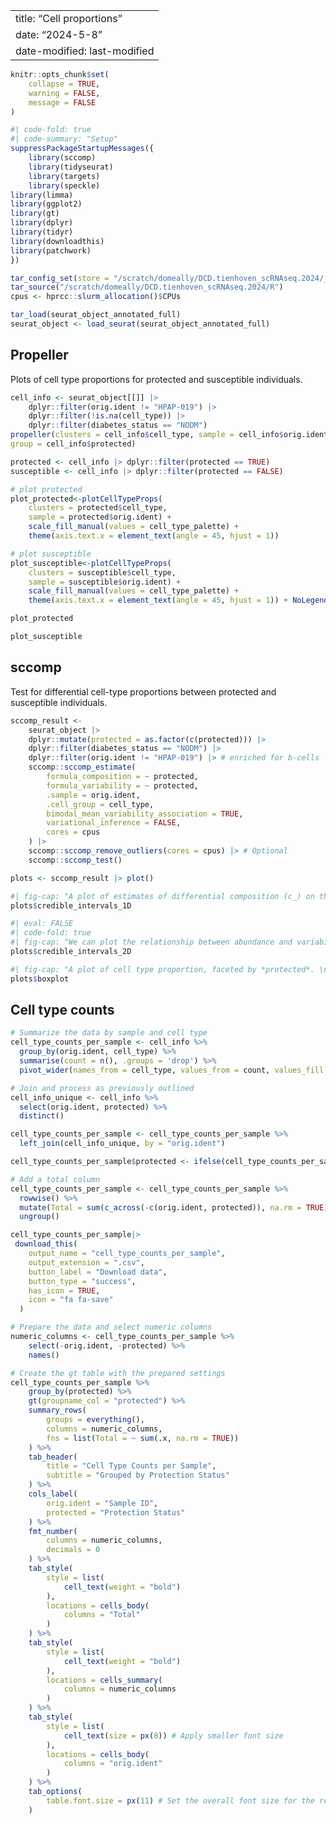 
---
title: "Cell proportions"
date: "2024-5-8" 
date-modified: last-modified
---

```r
knitr::opts_chunk$set(
    collapse = TRUE,
    warning = FALSE,
    message = FALSE
)
```


```r
#| code-fold: true
#| code-summary: "Setup"
suppressPackageStartupMessages({
    library(sccomp)
    library(tidyseurat)
    library(targets)
    library(speckle)
library(limma)
library(ggplot2)
library(gt)
library(dplyr)
library(tidyr)
library(downloadthis)
library(patchwork)
})

tar_config_set(store = "/scratch/domeally/DCD.tienhoven_scRNAseq.2024/_targets")
tar_source("/scratch/domeally/DCD.tienhoven_scRNAseq.2024/R")
cpus <- hprcc::slurm_allocation()$CPUs

tar_load(seurat_object_annotated_full)
seurat_object <- load_seurat(seurat_object_annotated_full)
```

## Propeller

Plots of cell type proportions for protected and susceptible individuals.

```r
cell_info <- seurat_object[[]] |>
    dplyr::filter(orig.ident != "HPAP-019") |>
    dplyr::filter(!is.na(cell_type)) |>
    dplyr::filter(diabetes_status == "NODM") 
propeller(clusters = cell_info$cell_type, sample = cell_info$orig.ident,
group = cell_info$protected)

protected <- cell_info |> dplyr::filter(protected == TRUE) 
susceptible <- cell_info |> dplyr::filter(protected == FALSE)

# plot protected
plot_protected<-plotCellTypeProps(
    clusters = protected$cell_type,
    sample = protected$orig.ident) +
    scale_fill_manual(values = cell_type_palette) +
    theme(axis.text.x = element_text(angle = 45, hjust = 1)) 

# plot susceptible
plot_susceptible<-plotCellTypeProps(
    clusters = susceptible$cell_type,
    sample = susceptible$orig.ident) +
    scale_fill_manual(values = cell_type_palette) +
    theme(axis.text.x = element_text(angle = 45, hjust = 1)) + NoLegend()

plot_protected

plot_susceptible
```

## sccomp 

Test for differential cell-type proportions between protected and susceptible individuals.

```r
sccomp_result <-
    seurat_object |>
    dplyr::mutate(protected = as.factor(c(protected))) |>
    dplyr::filter(diabetes_status == "NODM") |>
    dplyr::filter(orig.ident != "HPAP-019") |> # enriched for b-cells
    sccomp::sccomp_estimate(
        formula_composition = ~ protected,
        formula_variability = ~ protected,
        .sample = orig.ident,
        .cell_group = cell_type,
        bimodal_mean_variability_association = TRUE,
        variational_inference = FALSE,
        cores = cpus
    ) |>
    sccomp::sccomp_remove_outliers(cores = cpus) |> # Optional
    sccomp::sccomp_test()

plots <- sccomp_result |> plot()
```

```r
#| fig-cap: "A plot of estimates of differential composition (c_) on the x-axis and differential variability (v_) on the y-axis. The error bars represent 95% credible intervals. The dashed lines represent the minimal effect that the hypothesis test is based on. An effect is labelled as significant if bigger than the minimal effect according to the 95% credible interval."
plots$credible_intervals_1D
```

```r
#| eval: FALSE
#| code-fold: true
#| fig-cap: "We can plot the relationship between abundance and variability. As we can see below, they are positively correlated, you also appreciate that this relationship is by model for single cell RNA sequencing data."
plots$credible_intervals_2D
```

```r
#| fig-cap: "A plot of cell type proportion, faceted by *protected*. \n The blue boxplots represent the posterior predictive check. If the model is likely to be descriptively adequate to the data, the blue box plot should roughly overlay with the black box plot, which represents the observed data. The colour coding represents the significant associations for composition and/or variability."
plots$boxplot
```

## Cell type counts

```r
# Summarize the data by sample and cell type
cell_type_counts_per_sample <- cell_info %>%
  group_by(orig.ident, cell_type) %>%
  summarise(count = n(), .groups = 'drop') %>%
  pivot_wider(names_from = cell_type, values_from = count, values_fill = list(count = 0))

# Join and process as previously outlined
cell_info_unique <- cell_info %>%
  select(orig.ident, protected) %>%
  distinct()

cell_type_counts_per_sample <- cell_type_counts_per_sample %>%
  left_join(cell_info_unique, by = "orig.ident")

cell_type_counts_per_sample$protected <- ifelse(cell_type_counts_per_sample$protected, "Protected", "Susceptible")

# Add a total column
cell_type_counts_per_sample <- cell_type_counts_per_sample %>%
  rowwise() %>%
  mutate(Total = sum(c_across(-c(orig.ident, protected)), na.rm = TRUE)) %>%
  ungroup()

cell_type_counts_per_sample|>
 download_this(
    output_name = "cell_type_counts_per_sample",
    output_extension = ".csv",
    button_label = "Download data",
    button_type = "success",
    has_icon = TRUE,
    icon = "fa fa-save"
  )
```

```r
# Prepare the data and select numeric columns
numeric_columns <- cell_type_counts_per_sample %>%
    select(-orig.ident, -protected) %>%
    names()

# Create the gt table with the prepared settings
cell_type_counts_per_sample %>%
    group_by(protected) %>%
    gt(groupname_col = "protected") %>%
    summary_rows(
        groups = everything(),
        columns = numeric_columns,
        fns = list(Total = ~ sum(.x, na.rm = TRUE))
    ) %>%
    tab_header(
        title = "Cell Type Counts per Sample",
        subtitle = "Grouped by Protection Status"
    ) %>%
    cols_label(
        orig.ident = "Sample ID",
        protected = "Protection Status"
    ) %>%
    fmt_number(
        columns = numeric_columns,
        decimals = 0
    ) %>%
    tab_style(
        style = list(
            cell_text(weight = "bold")
        ),
        locations = cells_body(
            columns = "Total"
        )
    ) %>%
    tab_style(
        style = list(
            cell_text(weight = "bold")
        ),
        locations = cells_summary(
            columns = numeric_columns
        )
    ) %>%
    tab_style(
        style = list(
            cell_text(size = px(8)) # Apply smaller font size
        ),
        locations = cells_body(
            columns = "orig.ident"
        )
    ) %>%
    tab_options(
        table.font.size = px(11) # Set the overall font size for the rest of the table
    ) 
```
